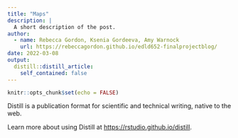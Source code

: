 ```yaml
---
title: "Maps"
description: |
  A short description of the post.
author:
  - name: Rebecca Gordon, Ksenia Gordeeva, Amy Warnock
    url: https://rebeccagordon.github.io/edld652-finalprojectblog/
date: 2022-03-08
output:
  distill::distill_article:
    self_contained: false
---
```



```r
knitr::opts_chunk$set(echo = FALSE)
```

Distill is a publication format for scientific and technical writing, native to the web.

Learn more about using Distill at <https://rstudio.github.io/distill>.


